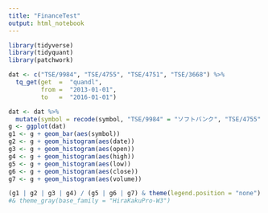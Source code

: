 ```yaml
---
title: "FinanceTest"
output: html_notebook
---
```


```r
library(tidyverse)
library(tidyquant)
library(patchwork)

```

```r
dat <- c("TSE/9984", "TSE/4755", "TSE/4751", "TSE/3668") %>%
  tq_get(get  =  "quandl",
         from =  "2013-01-01",
         to   =  "2016-01-01")
```

```r
dat <- dat %>%
  mutate(symbol = recode(symbol, "TSE/9984" = "ソフトバンク", "TSE/4755" = "楽天", "TSE/4751" = "サイバーエージェント", "TSE/3668" = "コロプラ"))
g <- ggplot(dat)
g1 <- g + geom_bar(aes(symbol))
g2 <- g + geom_histogram(aes(date))
g3 <- g + geom_histogram(aes(open))
g4 <- g + geom_histogram(aes(high))
g5 <- g + geom_histogram(aes(low))
g6 <- g + geom_histogram(aes(close))
g7 <- g + geom_histogram(aes(volume))

(g1 | g2 | g3 | g4) / (g5 | g6 | g7) & theme(legend.position = "none")
#& theme_gray(base_family = "HiraKakuPro-W3")

```

